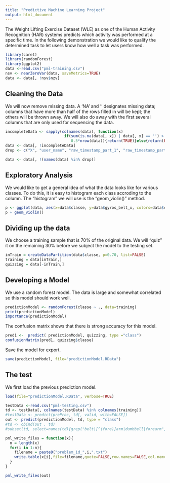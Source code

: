 ```yaml
---
title: "Predictive Machine Learning Project"
output: html_document
---
```


The Weight Lifting Exercise Dataset (WLE) as one of the Human Activity Recognition (HAR) systems predicts which activity was performed at a specific time. In the following demonstration we would like to qualify the determined task to let users know how well a task was performed. 
```r
library(caret)
library(randomForest)
library(ggplot2)
data <-read.csv("pml-training.csv")
nsv <- nearZeroVar(data, saveMetrics=TRUE)
data <- data[, !nsv$nzv]
```

## Cleaning the Data

We will now remove missing data. A 'NA' and '' designates missing data; columns that have more than half of the rows filled in will be kept; the others will be thrown away. We will also do away with the first several columns that are only used for sequencing the data.

```r
incompleteData <- sapply(colnames(data), function(x) 
                          if(sum(is.na(data[, x]) | data[, x] == '') >
                             0.5*nrow(data)){return(TRUE)}else{return(FALSE)})
data <- data[, !incompleteData]
drop <- c("X", "user_name", "raw_timestamp_part_1", "raw_timestamp_part_2", "cvtd_timestamp", "new_window", "num_window")

data <- data[, !(names(data) %in% drop)]
```

## Exploratory Analysis

We would like to get a general idea of what the data looks like for various classes. To do this, it is easy to histogram each class accroding to the column. The "histogram" we will use is the "geom_violin()" method. 

```r
p <- ggplot(data, aes(x=data$classe, y=data$gyros_belt_x, colors=data$classe))
p + geom_violin()
```

## Dividing up the data

We choose a training sample that is 70% of the original data. We will "quiz" it on the remaining 30% before we subject the model to the testing set.

```r
inTrain = createDataPartition(data$classe, p=0.70, list=FALSE)
training = data[inTrain,]
quizzing = data[-inTrain,]
```

## Developing a Model

We use a random forest model. The data is large and somewhat correlated so this model should work well. 

```r
predictionModel <- randomForest(classe ~ ., data=training)
print(predictionModel)
importance(predictionModel)
```

The confusion matrix shows that there is strong accuracy for this model.

```r
pred1 <-  predict( predictionModel, quizzing, type ="class")
confusionMatrix(pred1, quizzing$classe)
```
Save the model for export.
```r
save(predictionModel, file="predictionModel.RData")
```

## The test 

We first load the previous prediction model.

```r
load(file="predictionModel.RData", verbose=TRUE)
```


```r
testData <-read.csv("pml-testing.csv")
td <- testData[, colnames(testData) %in% colnames(training)]
#testData <- predict(preProc, td[, valid, with=FALSE])
out <- predict(predictionModel, td, type = "class")
#td <- cbind(out , td)
#subset(td, select=names(td)[grep("belt|[^(fore)]arm|dumbbell|forearm", names(td), invert=TRUE)])
```

```r
pml_write_files = function(x){
  n = length(x)
  for(i in 1:n){
    filename = paste0("problem_id_",i,".txt")
    write.table(x[i],file=filename,quote=FALSE,row.names=FALSE,col.names=FALSE)
  }
}

pml_write_files(out)
```